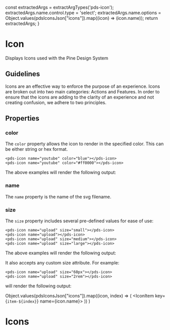 


  const extractedArgs = extractArgTypes('pds-icon');
  extractedArgs.name.control.type = 'select';
  extractedArgs.name.options = Object.values(pdsIconsJson["icons"]).map((icon) => (icon.name));
  return extractedArgs;
}

<Meta title="components/Icon" component="pds-icon" argTypes={argTypes()}/>

# Icon
Displays Icons used with the Pine Design System

## Guidelines

Icons are an effective way to enforce the purpose of an experience. Icons are broken out into two main
categories: Actions and Features. In order to ensure that the icons are adding to the clarity of an experience
and not creating confusion, we adhere to two principles.

<Story story={stories.Default} />

<Canvas>
  <pds-icon name="upload"></pds-icon>
</Canvas>

## Properties

<ArgsTable of="pds-icon" />

### color
The `color` property allows the icon to render in the specified color. This can be either string or hex format.

```
<pds-icon name="youtube" color="blue"></pds-icon>
<pds-icon name="youtube" color="#ff0000"></pds-icon>
```

The above examples will render the following output:
<Canvas withSource="none">
  <pds-icon name="youtube" color="blue"></pds-icon>
  <pds-icon name="youtube" color="#ff0000"></pds-icon>
</Canvas>

### name
The `name` property is the name of the svg filename.

### size
The `size` property includes several pre-defined values for ease of use:

```
<pds-icon name="upload" size="small"></pds-icon>
<pds-icon name="upload"></pds-icon>
<pds-icon name="upload" size="medium"></pds-icon>
<pds-icon name="upload" size="large"></pds-icon>
```

The above examples will render the following output:
<Canvas withSource="none">
  <pds-icon name="upload" size="small"></pds-icon>
  <pds-icon name="upload" size="normal"></pds-icon>
  <pds-icon name="upload" size="medium"></pds-icon>
  <pds-icon name="upload" size="large"></pds-icon>
</Canvas>

It also accepts any custom size attribute. For example:
```
<pds-icon name="upload" size="60px"></pds-icon>
<pds-icon name="upload" size="2rem"></pds-icon>
```

will render the following output:
<Canvas withSource="none">
  <pds-icon name="upload" size="60px"></pds-icon>
  <pds-icon name="upload" size="2rem"></pds-icon>
</Canvas>

  Object.values(pdsIconsJson["icons"]).map((icon, index) => (
    <IconItem key={`item-${index}`} name={icon.name}>
      <pds-icon name={icon.name}></pds-icon>
    </IconItem>
  ))
)

# Icons
<Canvas withSource="none">
  <IconGallery>
    <IconItems />
  </IconGallery>
</Canvas>
